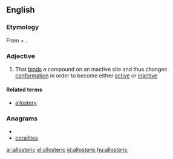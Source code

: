 ==English==

===Etymology===
From {{term|allo-||other}} + {{term|steric||arrangement of atoms in space}}.

===Adjective===
{{en-adj}}

#{{context|biochemistry|of an enzyme}} That [[bind]]s a compound on an inactive site and thus changes [[conformation]] in order to become either [[active]] or [[inactive]]

====Related terms====
*[[allostery]]

===Anagrams===
* {{alphagram|aceillorst}}
* [[corallites#English|corallites]]


[[ar:allosteric]]
[[el:allosteric]]
[[id:allosteric]]
[[hu:allosteric]]